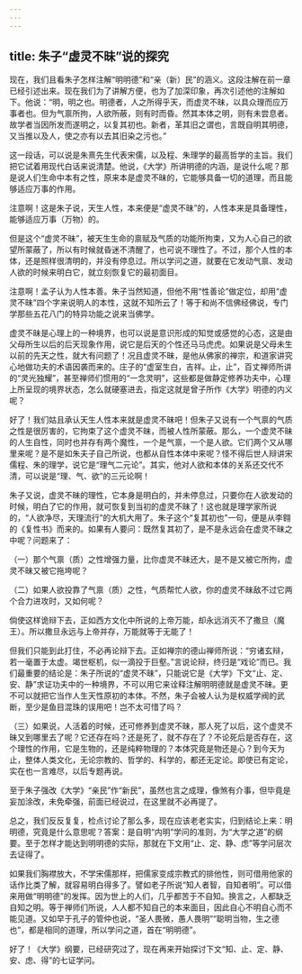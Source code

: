 ```yaml
---
---
---
```

title: 朱子“虚灵不昧”说的探究
---




现在，我们且看朱子怎样注解“明明德”和“亲（新）民”的涵义。这段注解在前一章已经引述出来。现在我们为了讲解方便，也为了加深印象，再次引述他的注解如下。他说：“明，明之也。明德者，人之所得乎天，而虚灵不昧，以具众理而应万事者也。但为气禀所拘，人欲所蔽，则有时而昏。然其本体之明，则有未尝息者。故学者当因所发而遂明之，以复其初也。新者，革其旧之谓也，言既自明其明德，又当推以及人，使之亦有以去其旧染之污也。”

这一段话，可以说是朱熹先生代表宋儒，以及程、朱理学的最高哲学的主旨。我们把它试着用现代白话来说清楚。他说，《大学》所讲明德的内涵，是说什么呢？那是说人们生命中本有之性，原来本是虚灵不昧的，它能够具备一切的道理，而且能够适应万事的作用。

注意啊！这是朱子说，天生人性，本来便是“虚灵不昧”的，人性本来是具备理性，能够适应万事（万物）的。

但是这个“虚灵不昧”，被天生生命的禀赋及气质的功能所拘束，又为人心自己的欲望所蒙蔽了，所以有时候就昏迷不清醒了，也可说不理性了。不过，那个人性的本体，还是照样很清明的，并没有停息过。所以学问之道，就要在它发动气禀、发动人欲的时候来明白它，就立刻恢复它的最初面目。

注意啊！孟子认为人性本善。朱子当然知道，但他不用“性善论”做定位，却用“虚灵不昧”四个字来说明人的本性，这就不知所云了！等于和尚不信佛经佛说，专门学那些五花八门的特异功能之说来当佛学。

虚灵不昧是心理上的一种境界，也可以说是意识形成的知觉或感觉的心态，这是由父母所生以后的后天现象作用，说它是后天的个性还马马虎虎。如果说是父母未生以前的先天之性，就大有问题了！况且虚灵不昧，是他从佛家的禅宗，和道家讲究心地做功夫的术语因袭而来的。庄子的“虚室生白，吉祥。止，止”，百丈禅师所讲的“灵光独耀”，甚至禅师们惯用的“一念灵明”，这些都是做静定修养功夫中，心理上所呈现的境界状态，怎么就硬塞进去，指定这就是曾子所作《大学》明德的内义呢？

好了！我们姑且承认天生人性本来就是虚灵不昧吧！但朱子又说有一个气禀的气质之性是很厉害的，它拘束了这个虚灵不昧，而被人性所蒙蔽。那么，一个虚灵不昧的人生自性，同时也并存有两个魔性，一个是气禀，一个是人欲。它们两个又从哪里来呢？是不是如朱夫子自己所说，也都从自性本体中来呢？怪不得后世人辩讲宋儒程、朱的理学，说它是“理气二元论”。其实，他对人欲和本体的关系还交代不清，可以说是“理、气、欲”的三元论啊！

朱子又说，虚灵不昧的理性，它本身是明白的，并未停息过，只要你在人欲发动的时候，明白了它的作用，就可恢复到当初的虚灵不昧了！这也就是理学家所说的，“人欲净尽，天理流行”的大机大用了。朱子这个“复其初也”一句，便是从李翱的《复性书》而来的。如果有人要问：既然复其初了，是不是永远会在虚灵不昧之中呢？问题来了：

（一）那个气禀（质）之性增强力量，比你虚灵不昧还大，是不是又被它所拘，虚灵不昧又被它拖垮呢？

（二）如果人欲投靠了气禀（质）之性，气质帮忙人欲，你的虚灵不昧敌不过它两个合力进攻时，又如何呢？

倘使这样诡辩下去，正如西方文化中所说的上帝万能，却永远消灭不了撒旦（魔王）。所以撒旦永远与上帝并存，万能就等于无能了！

但我们只能到此打住，不必再论辩下去。正如禅宗的德山禅师所说：“穷诸玄辩，若一毫置于太虚。竭世枢机，似一滴投于巨壑。”言说论辩，终归是“戏论”而已。我们最重要的结论是：朱子所说的“虚灵不昧”，只能说它是《大学》下文“止、定、安、静”求证功夫中的一种境界，不可以用它来诠释注解明明德就是虚灵不昧。更不可以就把它当作人生天性原初的本体。不然，朱子会被人认为是权威学阀的武断，至少是鱼目混珠的误用吧！岂不太可惜了吗？

（三）如果说，人活着的时候，还可修养到虚灵不昧，那人死了以后，这个虚灵不昧又到哪里去了呢？它还存在吗？还是死了，就不存在了？不论死后是否存在，这个理性的作用，它是生物的，还是纯粹物理的？本体究竟是物还是心？到今天为止，整体人类文化，无论宗教的、哲学的、科学的，都还无定论。即使已有定论，实在也一言难尽，以后专题再说。

至于朱子强改《大学》“亲民”作“新民”，虽然也言之成理，像煞有介事，但毕竟是妄加涂改，未免牵强，前面已经说过，在这里就不必再提了。

总之，我们反反复复，检点讨论了那么多，现在应该老老实实，归到结论上来：明明德，究竟是什么意思呢？答案：是自明“内明”学问的准则，为“大学之道”的纲要。至于怎样才能达到明明德的实际，那就在下文用“止、定、静、虑”等学问层次去证得了。

如果我们胸襟放大，不学宋儒那样，把儒家变成宗教式的排他性，则可借用他家的话作比类了解，就容易明白得多了。譬如老子所说“知人者智，自知者明”。可以借来用做“明明德”的发挥。因为世上的人们，几乎都苦于不自知。换言之，人都缺乏自知之明。等于禅师们所说，人人都不知自己的本来面目，因此自心不明自心而不能见道。又如早于孔子的管仲也说，“圣人畏微，愚人畏明”“聪明当物，生之德也”，都是相同的道理，所以学问之道，首在“明明德”。

好了！《大学》纲要，已经研究过了，现在再来开始探讨下文“知、止、定、静、安、虑、得”的七证学问。